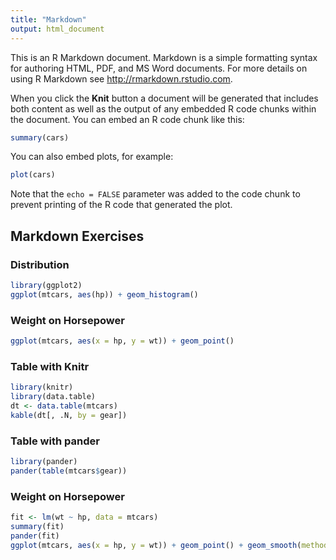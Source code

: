 ```yaml
---
title: "Markdown"
output: html_document
---
```


This is an R Markdown document. Markdown is a simple formatting syntax for authoring HTML, PDF, and MS Word documents. For more details on using R Markdown see <http://rmarkdown.rstudio.com>.

When you click the **Knit** button a document will be generated that includes both content as well as the output of any embedded R code chunks within the document. You can embed an R code chunk like this:

```r
summary(cars)
```

You can also embed plots, for example:

```r
plot(cars)
```

Note that the `echo = FALSE` parameter was added to the code chunk to prevent printing of the R code that generated the plot.

## Markdown Exercises
### Distribution
```r
library(ggplot2)
ggplot(mtcars, aes(hp)) + geom_histogram()
```

### Weight on Horsepower
```r
ggplot(mtcars, aes(x = hp, y = wt)) + geom_point()
```

### Table with Knitr
```r
library(knitr)
library(data.table)
dt <- data.table(mtcars)
kable(dt[, .N, by = gear])
```

### Table with pander
```r
library(pander)
pander(table(mtcars$gear))
```

### Weight on Horsepower
```r
fit <- lm(wt ~ hp, data = mtcars)
summary(fit)
pander(fit)
ggplot(mtcars, aes(x = hp, y = wt)) + geom_point() + geom_smooth(method = "lm", se = FALSE)
```